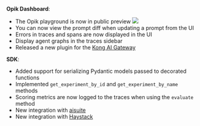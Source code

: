 **Opik Dashboard**:

- The Opik playground is now in public preview
  <Frame>
    <img src="/img/changelog/2024-12-16/playground.png" />
  </Frame>
- You can now view the prompt diff when updating a prompt from the UI
- Errors in traces and spans are now displayed in the UI
- Display agent graphs in the traces sidebar
- Released a new plugin for the [Kong AI Gateway](/production/gateway)

**SDK**:

- Added support for serializing Pydantic models passed to decorated functions
- Implemented `get_experiment_by_id` and `get_experiment_by_name` methods
- Scoring metrics are now logged to the traces when using the `evaluate` method
- New integration with [aisuite](/tracing/integrations/aisuite)
- New integration with [Haystack](/tracing/integrations/haystack)

